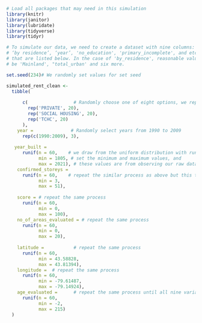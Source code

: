 
```r
# Load all packages that may need in this simulation
library(knitr)
library(janitor)
library(lubridate)
library(tidyverse)
library(tidyr)

# To simulate our data, we need to create a dataset with nine columns: 
# ‘by residence’, ‘year’, 'no_education', 'primary_incomplete', and etc. 
# that are listed below. In the case of 'by_residence', reasonable values could 
# be 'Mainland', "total_urban' and six more.
```

```r
set.seed(234)# We randomly set values for set seed

simulated_rent_clean <- 
  tibble(
     
      c(                 # Randomly choose one of eight options, we repeat the name of each residence 20 times with rep()
        rep('PRIVATE', 20),
        rep('SOCIAL HOUSING', 20),
        rep('TCHC', 20)
      ),
    year =              # Randomly select years from 1990 to 2009 
      rep(c(1990:2009), 3),
    
   year_built = 
      runif(n = 60,    # we draw from the uniform distribution with runif() to simulate an estimated value with size 160
            min = 1805, # set the minimum and maximum values, and 
            max = 2021), # these values are from observing our raw data. The purpose is to let R generate similar values as raw dataset 
    confirmed_storeys = 
      runif(n = 60,    # repeat the similar process as above but this time generate another variable.
            min = 3, 
            max = 51),
    
    score = # repeat the same process
      runif(n = 60,
            min = 0, 
            max = 100),
    no_of_areas_evaluated = # repeat the same process
      runif(n = 60,
            min = 0, 
            max = 20),
    
    latitude =           # repeat the same process
      runif(n = 60,
            min = 43.58828, 
            max = 43.81394),
    longitude =  # repeat the same process
      runif(n = 60,
            min = -79.61487, 
            max = -79.14924),
    age_evaluated =      # repeat the same process until all nine variables are generated. Then we can use this simulated data
      runif(n = 60,
            min = -2, 
            max = 215)
  )
```


